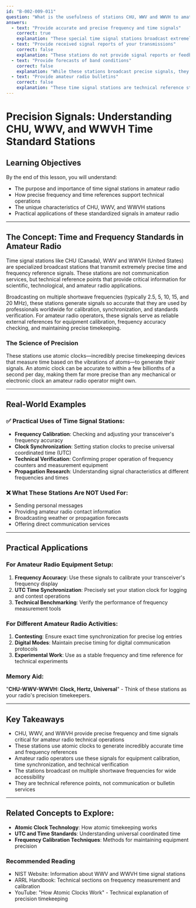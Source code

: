 ```yaml
---
id: "B-002-009-011"
question: "What is the usefulness of stations CHU, WWV and WWVH to amateur radio operators?"
answers:
  - text: "Provide accurate and precise frequency and time signals"
    correct: true
    explanation: "These special time signal stations broadcast extremely precise time and frequency standard signals that amateur radio operators use for calibrating equipment, verifying frequency accuracy, and synchronizing station clocks. CHU is located in Canada (near Ottawa), while WWV and WWVH are operated by the U.S. National Institute of Standards and Technology in Colorado and Hawaii, respectively. They provide critical reference signals that help maintain technical precision in amateur radio operations."
  - text: "Provide received signal reports of your transmissions"
    correct: false
    explanation: "These stations do not provide signal reports or feedback about an individual amateur radio operator's transmissions. Their purpose is strictly to broadcast standardized time and frequency reference signals, not to interact with or evaluate amateur radio communications. Signal reports would typically come from other amateur radio operators during on-air contacts."
  - text: "Provide forecasts of band conditions"
    correct: false
    explanation: "While these stations broadcast precise signals, they do not provide propagation forecasts or band condition predictions. Amateur radio operators seeking solar activity or propagation information would need to consult dedicated space weather services, amateur radio propagation bulletins, or websites like the NOAA Space Weather Prediction Center."
  - text: "Provide amateur radio bulletins"
    correct: false
    explanation: "These time signal stations are technical reference stations that broadcast standardized signals, not communication or bulletin services for amateur radio. Amateur radio bulletins are typically distributed through local repeater nets, amateur radio clubs, or dedicated communication networks."
---
```


# Precision Signals: Understanding CHU, WWV, and WWVH Time Standard Stations

## Learning Objectives
By the end of this lesson, you will understand:
- The purpose and importance of time signal stations in amateur radio
- How precise frequency and time references support technical operations
- The unique characteristics of CHU, WWV, and WWVH stations
- Practical applications of these standardized signals in amateur radio

---

## The Concept: Time and Frequency Standards in Amateur Radio

Time signal stations like CHU (Canada), WWV and WWVH (United States) are specialized broadcast stations that transmit extremely precise time and frequency reference signals. These stations are not communication services, but technical reference points that provide critical information for scientific, technological, and amateur radio applications.

Broadcasting on multiple shortwave frequencies (typically 2.5, 5, 10, 15, and 20 MHz), these stations generate signals so accurate that they are used by professionals worldwide for calibration, synchronization, and standards verification. For amateur radio operators, these signals serve as reliable external references for equipment calibration, frequency accuracy checking, and maintaining precise timekeeping.

### The Science of Precision

These stations use atomic clocks—incredibly precise timekeeping devices that measure time based on the vibrations of atoms—to generate their signals. An atomic clock can be accurate to within a few billionths of a second per day, making them far more precise than any mechanical or electronic clock an amateur radio operator might own.

---

## Real-World Examples

### ✅ Practical Uses of Time Signal Stations:
- **Frequency Calibration**: Checking and adjusting your transceiver's frequency accuracy
- **Clock Synchronization**: Setting station clocks to precise universal coordinated time (UTC)
- **Technical Verification**: Confirming proper operation of frequency counters and measurement equipment
- **Propagation Research**: Understanding signal characteristics at different frequencies and times

### ❌ What These Stations Are NOT Used For:
- Sending personal messages
- Providing amateur radio contact information
- Broadcasting weather or propagation forecasts
- Offering direct communication services

---

## Practical Applications

### For Amateur Radio Equipment Setup:
1. **Frequency Accuracy**: Use these signals to calibrate your transceiver's frequency display
2. **UTC Time Synchronization**: Precisely set your station clock for logging and contest operations
3. **Technical Benchmarking**: Verify the performance of frequency measurement tools

### For Different Amateur Radio Activities:
1. **Contesting**: Ensure exact time synchronization for precise log entries
2. **Digital Modes**: Maintain precise timing for digital communication protocols
3. **Experimental Work**: Use as a stable frequency and time reference for technical experiments

### Memory Aid:
"**CHU-WWV-WWVH: Clock, Hertz, Universal**" - Think of these stations as your radio's precision timekeepers.

---

## Key Takeaways

- CHU, WWV, and WWVH provide precise frequency and time signals critical for amateur radio technical operations
- These stations use atomic clocks to generate incredibly accurate time and frequency references
- Amateur radio operators use these signals for equipment calibration, time synchronization, and technical verification
- The stations broadcast on multiple shortwave frequencies for wide accessibility
- They are technical reference points, not communication or bulletin services

---

## Related Concepts to Explore:
- **Atomic Clock Technology**: How atomic timekeeping works
- **UTC and Time Standards**: Understanding universal coordinated time
- **Frequency Calibration Techniques**: Methods for maintaining equipment precision

### Recommended Reading
- NIST Website: Information about WWV and WWVH time signal stations
- ARRL Handbook: Technical sections on frequency measurement and calibration
- YouTube: "How Atomic Clocks Work" - Technical explanation of precision timekeeping